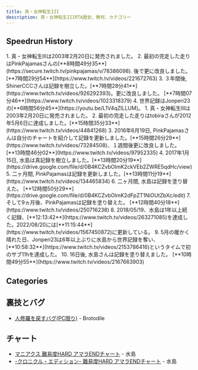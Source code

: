 ```yaml
---
title: 真・女神転生III
description: 真・女神転生IIIRTA歴史、教材、カテゴリー
---
```



<DocsHero 
    content="真・女神転生IIIは真・女神転生シリーズの第３作目。"
    srcUrl={cover}
    alt="Shin Megami Tensei Nocturne... Cover"
/>

<LinkCard title="ランキング" href="https://www.speedrun.com/ja-JP/smtnocturne" description="投稿されたRTA動画を観るようにSpeedrun.comへ"/>

## Speedrun History
<Tabs>
    <TabItem label="ノーマル - Any%">
        <Steps>
            1. 真・女神転生IIIは2003年2月20日に発売されました。
            2. 最初の完走した走りはPinkPajamasさんの[**8時間49分35**](https://secure.twitch.tv/pinkpajamas/v/78386098). 後で更に改良しました。[**7時間29分54**](https://www.twitch.tv/videos/221672763)
            3. ３年間後, ShinerCCCさんは記録を樹立した。[**7時間28分41**](https://www.twitch.tv/videos/926292393)。更に改良しました。 [**7時間07分46**](https://www.twitch.tv/videos/1023318379)
            4. 世界記録はJonperi23の[**6時間56分45**](https://youtu.be/L1V4qZILLUM)。
        </Steps>
    </TabItem>
    <TabItem label="ハード - True Demon Ending">
        <Steps>
        1. 真・女神転生IIIは2003年2月20日に発売されました。
        2. 最初の完走した走りはtobiraさんが2012年5月6日に達成しました。[**15時間35分33**](https://www.twitch.tv/videos/44841268)
        3. 2016年6月19日, PinkPajamasさんは自分のチャートを紹介して記録を更新しました。[**15時間26分29**](https://www.twitch.tv/videos/73284508)、１週間後更に改良しました。[**13時間46分02**](https://www.twitch.tv/videos/97952335)
        4. 2017年1月15日, 水島は真記録を樹立しました。[**13時間20分19**](https://drive.google.com/file/d/0B4KCZvbOlmK2ckVEb2ZWRE5qdHc/view)
        5. 二ヶ月間, PinkPajamasは記録を更新しました。[**13時間11分19**](https://www.twitch.tv/videos/134465834)
        6. 二ヶ月間, 水島は記録を塗り替えた。 [**12時間50分29**](https://drive.google.com/file/d/0B4KCZvbOlmK2dFpZT1NiOUtZbXc/edit)
        7. そして9ヵ月後、PinkPajamasは記録を塗り替えた。 [**12時間40分18**](https://www.twitch.tv/videos/250716238)
        8. 2018/05/19、水島は1年以上続く記録、[**12:13:42**](https://www.twitch.tv/videos/263271085)を達成した。2022/08/20には[**11:15:44**](https://www.twitch.tv/videos/1567450872)に更新している。
        9. 5月の暖かく晴れた日、Jonperi23は6年以上ぶりに水島から世界記録を奪い、[**10:58:32**](https://www.twitch.tv/videos/2153786416)というタイムで初のサブ11hを達成した。
        10. 16日後, 水島さんは記録を塗り替えました。 [**10時間49分55**](https://www.twitch.tv/videos/2167663903)
        </Steps>
    </TabItem>
</Tabs>

## Categories

<CardGrid>
    <Card title="True Demon Ending"></Card>
    <Card title="Any%"></Card>
    <Card title="NG+"></Card>
    <Card title="PCバグあり"></Card>
</CardGrid>

## 裏技とバグ
- [人修羅を戻すバグ(PC限り)](https://pastebin.com/GtzT8M8r) - Brotodile

## チャート
- [マニアクス 難易度HARD アマラENDチャート](https://mizusima40.seesaa.net/category/27502489-1.html) - 水島
- [ -クロニクル・エディション- 難易度HARD アマラENDチャート](https://mizusima40.seesaa.net/category/24028318-1.html) - 水島